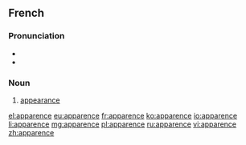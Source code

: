 ==French==

===Pronunciation===
* {{audio|Fr-apparence.ogg|audio}}
* {{audio|Fr-Paris--apparence.ogg|Audio (Paris)}}

===Noun===
{{fr-noun|f}}

# [[appearance]]

[[el:apparence]]
[[eu:apparence]]
[[fr:apparence]]
[[ko:apparence]]
[[io:apparence]]
[[li:apparence]]
[[mg:apparence]]
[[pl:apparence]]
[[ru:apparence]]
[[vi:apparence]]
[[zh:apparence]]